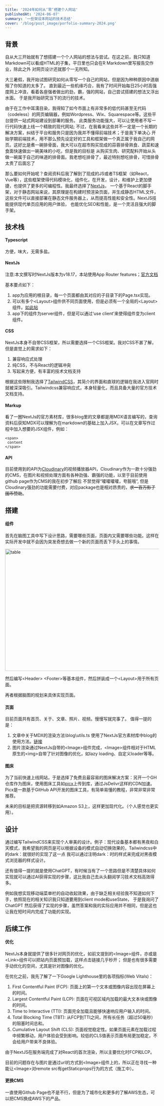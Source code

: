 ```yaml
---
title: '2024年如何从‘零’搭建个人网站'
publishedAt: '2024-06-07'
summary: '一些架设本网站的技术总结'
cover: '/blog/post_image/porfolio-summary-2024.png'
---
```

## 背景
自从大三开始就有了想搭建一个个人网站的想法与尝试。在这之前，我只知道Markdown可以看成HTML的子集，平日里也只会在R Markdown里写报告交作业，除此之外
对网页设计还就那个一无所知。

大三暑假，我开始试图研究如何从零写一个自己的网站，<span className="relative group"><span className="bg-black text-black group-hover:text-white transition-colors duration-300">但是因为种种原因中道崩殂了</span><span className="absolute top-0 transform translate-x-20 -translate-y-10 left-0 bg-yellow-300 text-black hidden group-hover:block pointer-events-none z-10">你知道的太多了</span></span>。
直到最近一些机缘巧合，我有了时间开始每日25小时高强度网上冲浪，看着各座强者做出的劲，霸，强的网站，自己尝试搭建的想法又浮出水面。
于是我开始研究当下的流行的技术。

由于在工作中耳濡目染，我得知了如今市面上有非常多的低代码甚至无代码（codeless）的网页编辑器，例如Wordpress、Wix、Squarespace等。这些平台提供一站式网站建设到部署的服务。
此类服务功能强大，可以让使用者不写一行代码快速上线一个精致的现代网站; 不过，在我看来这些并不一定是一个长期的解决方案，纠结于平台和服务只是因为我并不懂得前端技术；于是我下单决心
开始学期前端技术，用不那么预先设定好的工具和框架做一个真正属于我自己的网页。这好比是煮一碗排骨面，我大可以在超市购买现成的蒜蓉排骨熟食、蔬菜和速食面快速做出一碗美味的小吃，但是我的目标是
从购买生肉、研究配料开始从头做一碗属于自己的味道的排骨面。<span className="relative group"><span className="bg-black text-black group-hover:text-white transition-colors duration-300">我老想吃排骨了，最近特别想吃排骨，可惜排骨太贵了</span><span className="absolute top-0 transform translate-x-10 -translate-y-10 left-0 bg-yellow-300 text-black hidden group-hover:block pointer-events-none z-10">后面忘了</span></span>

那么要如何开始呢？查阅资料后我了解到了现成的JS或者TS框架（如React，Vue等），这些框架使得代码模块化，组件化，在开发，设计，和维护上更加便捷，也提供了更多的可编程性。我最终选择了<span className="font-bold text-emerald-500 dark:text-pink-500">[NextJs](https://nextjs.org/docs)</span>，
一个基于React的脚手架，对于静态网站来说，其原理是在构建时预渲染页面，并生成静态HTML文件，这些文件可以直接部署在静态文件服务器上，从而提高性能和安全性。NextJS技能提供现代单页应用的用户体验，
也能优化SEO和性能，是一个灵活且强大的脚手架。

## 技术栈
#### Typescript
方便，味大，无需多盐。
#### NextJs 
注意:本文撰写时NextJs版本为v18.17，本站使用App Router features；<span className="font-bold text-emerald-500 dark:text-pink-500">[官方文档](https://nextjs.org/docs/app/building-your-application/routing)</span>

基本要点如下：
1. app为应用的根目录，每一个页面都由其对应的子目录下的Page.tsx实现。
2. 可以有多个\<Layout\>组件供不同页面使用，但是必须有一个全局的\<Layout\>组件。<span className="font-bold text-emerald-500 dark:text-pink-500">[如此帖](https://stackoverflow.com/questions/75970151/is-there-a-way-to-prevent-a-root-layout-component-from-being-shown-in-some-neste)</span>
3. app下的组件为server组件，但是可以通过‘use client’来使得组件变为client组件。

#### CSS 
NextJs本身不自带CSS框架，所以需要选择一个CSS框架。我对CSS不甚了解，但是直觉上的需求如下：
1. 兼容响应式处理
2. 纯CSS，不与React的逻辑冲突
3. 写起来方便，有丰富的技术文档支持

根据这些限制我选择了<span className="font-bold text-emerald-500 dark:text-pink-500">[TailwindCSS](https://tailwindcss.com/)</span>，其简介的界面和直球的逻辑在我进入官网时就被深深吸引。Tailwindcss兼容响应式，本身轻量化，而且具备大量的官方技术文档支持。

#### Markup
看了一圈NextJs的官方素材库，很多blog里的文章都是用MDX语言编写的，查询资料后获知MDX可以理解为在markdown的基础上加入JSX，可以在文章写作过程中加入想要的JSX组件，例如：
```
<span>
 content
</span>
```
#### API
目前使用到的API为<span className="font-bold text-emerald-500 dark:text-pink-500">[Cloudinary](https://cloudinary.com/)</span>的视频播放器API，Cloudinary作为一款十分强劲的CMS，在图片和视频处理方面有各种劲强、霸强的功能，以至于目前使用github page作为CMS的我在初步了解后
不禁觉得“嚯嚯嚯嚯，夸脏哦”, 但是Cloudinary强劲的功能需要付费，对应package也是相对昂贵的，<del>求一百万影子国币赞助</del>。 

## 搭建
#### 组件
首先在脑图工具中写下设计思路，需要哪些页面，页面内又需要哪些功能。这样在实际开发中就不会因为突发奇想去做一个新的页面而丢下手头上的事情。
<div style={{ textAlign: 'center' }}>
    <img src="https://cdn.jsdelivr.net/gh/xya89/picx-images-hosting@master/posts/how_to_build_website_2024/brainstorm.1aouc8ljr5.webp" 
    alt="table" 
    height="400"
    width="600"
    style={{ display: 'block', margin: '0 auto' }} />
</div>

然后编写\<Header\> \<Footer\>等基本组件，然后拼装成一个\<Layout\>用于所有页面。

再者根据脑图的规划来具体实现页面。
#### 页面
目前页面共有首页、关于、文章、照片、视频。慢慢写就完事了。
值得一提的是：
1. 文章中关于MDX的渲染方法\blog\utils.ts 使用了NextJs官方素材库中blog的使用方法。<span className="font-bold text-emerald-500 dark:text-pink-500">[链接](https://github.com/vercel/examples/blob/main/solutions/blog/app/blog/utils.ts)</span>
2. 图片渲染通过NextJs自带的\<Image\>组件完成，\<Image\>组件相对于HTML原生的\<img\>自带了针对图像的优化，如lazy loading、自定义loader等等。
#### 图床
为了当前快速上线网站，于是选择了免费且最容易的图床解决方案：另开一个GH仓库作为图床，使用图床工具如<span className="font-bold text-emerald-500 dark:text-pink-500">[picx](https://github.com/XPoet/picx)</span>上传到库，通过JsDelivr这样的CDN加速。
Picx是一款基于GitHub API开发的图床工具，有简单易懂的教程，非常非常非常推荐。

未来的目标是把资源转移到如Amazon S3上，这样更加现代化。（个人感觉也更实用）。

## 设计
通过编写TailwindCSS来实现个人审美的设计。例子：现代设备基本都有黑夜和白天模式，我希望我的网页是可以根据设备的模式自动切换效果的，Tailwindcss中的dark：就很好的实现了这一点
我可以通过注明dark：时的样式来完成对黑夜模式浏览器的样式设计。

还有值得一提的就是使用ChatGPT，有时候当有了一个思路但是不清楚具体如何实现就可以通过AI获得实现的步骤，这比我自己去从头翻阅学习技术文档高效得多。

例如我想实现移动端菜单栏的自动收起效果，由于缺乏相关经验我不知道如何下手，依照现在的相关知识我只知道要用到client mode和useState，
于是我询问了ChatGPT 然后获得了实现的步骤，虽然答案和我的实际应用并不相同，但是这也让我在短时间内完成了功能的实现。

## 后续工作
#### 优化
NextJs本身就提供了很多针对网页的优化，如前文提到的\<Image\>组件，亦或是\<Link\>组件可以把站内页面预加载，这样点击链接几乎秒开；
但是也有很多需要手动优化的空间，尤其是针对图像的优化。

在优化之前，我先了解了一下Google Lighthouse里的各项指标(Web Vitals)：
1. First Contentful Paint (FCP): 页面上的第一个文本或图像内容出现在屏幕上的时间。
2. Largest Contentful Paint (LCP): 页面在可视区域内加载的最大文本块或图像的时间。
3. Time to Interactive (TTI): 页面完全加载且能够快速响应用户输入的时间。
4. Total Blocking Time (TBT): 从FCP到TTI之间，所有长任务（超过50毫秒）的阻塞时间总和。
5. Cumulative Layout Shift (CLS): 页面视觉稳定性。如果页面元素在加载过程中频繁移动，用户体验会受到影响。较低的CLS值表示页面布局更加稳定，不会给用户带来不良体验。

由于NextJS在服务端完成了对React的首次渲染，所以主要优化时FCP和LCP。

目前的问题存在与图片是通过url的方式到\<Image\>组件上的，所以正在寻找一种能让\<Image\>对remote src有getStaticprops行为的方式（施工中）。

#### 更换CMS
一直使用Github Page也不是不行，但是为了城市化和更多的了解AWS生态，可以把CMS换成AWS下的产品。
